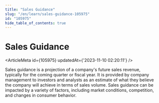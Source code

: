 ```yaml
---
title: "Sales Guidance"
slug: "/en/learn/sales-guidance-105975"
id: "105975"
hide_table_of_contents: true
---
```



# Sales Guidance

<ArticleMeta id={105975} updatedAt={'2023-11-10 02:20:11'} />
<div className='border-solid border-b border-t-0 my-4 border-[var(--ifm-color-gray-300)]' />

Sales guidance is a projection of a company's future sales revenue, typically for the coming quarter or fiscal year. It is provided by company management to investors and analysts as an estimate of what they believe the company will achieve in terms of sales volume. Sales guidance can be impacted by a variety of factors, including market conditions, competition, and changes in consumer behavior.
